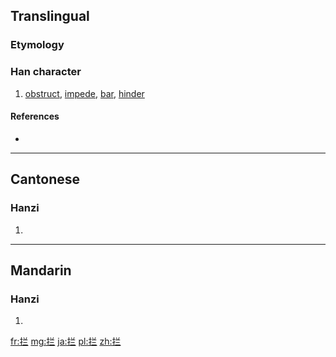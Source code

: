 {{also|攔}}
==Translingual==

===Etymology===
{{Han simp|攔|f=闌|t=兰}}

===Han character===
{{Han char|rn=64|rad=手|as=05|sn=8|four=|canj=手廿一一 (QTMM)}}

# [[obstruct]], [[impede]], [[bar]], [[hinder]]

====References====
* {{Han ref|kx=0427.161|hdz=31858.010|uh=62E6|ud=25318}}

----

==Cantonese==

===Hanzi===
{{yue-hanzi|jyut=|y=laan4|tra=攔}}

# {{defn|lang=yue|sort=手05}}

----

==Mandarin==

===Hanzi===
{{cmn-hanzi|tra=攔|pin=[[lán]] ([[lan2]]), [[nǐng]] ([[ning3]]), [[nìng]] ([[ning4]])|wg=lan<sup>2</sup>, ning<sup>3</sup>, ning<sup>4</sup>}}

# {{defn|lang=cmn|sort=手05}}

[[fr:拦]]
[[mg:拦]]
[[ja:拦]]
[[pl:拦]]
[[zh:拦]]
